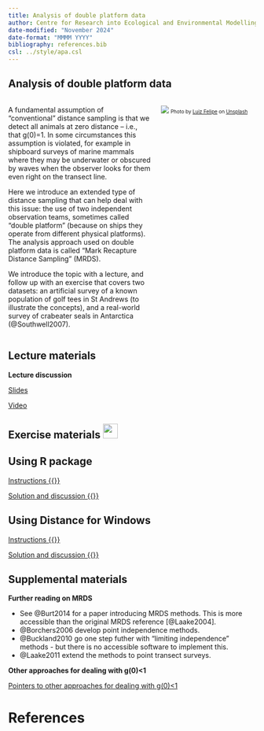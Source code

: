 ```yaml
---
title: Analysis of double platform data
author: Centre for Research into Ecological and Environmental Modelling <br> **University of St Andrews**
date-modified: "November 2024"
date-format: "MMMM YYYY"
bibliography: references.bib
csl: ../style/apa.csl
---
```


## Analysis of double platform data

::: columns

::: {.column width="60%"}
A fundamental assumption of “conventional” distance sampling is that we detect all animals at zero distance – i.e., that g(0)=1.  In some circumstances this assumption is violated, for example in shipboard surveys of marine mammals where they may be underwater or obscured by waves when the observer looks for them even right on the transect line.   

Here we introduce an extended type of distance sampling that can help deal with this issue: the use of two independent observation teams, sometimes called “double platform” (because on ships they operate from different physical platforms).  The analysis approach used on double platform data is called “Mark Recapture Distance Sampling” (MRDS).

We introduce the topic with a lecture, and follow up with an exercise that covers two datasets: an artificial survey of a known population of golf tees in St Andrews (to illustrate the concepts), and a real-world survey of crabeater seals in Antarctica (@Southwell2007).
:::

::: {.column width="40%"}
![](sea-unsplash.jpg)
<font size=-2>Photo by <a href="https://unsplash.com/@luiztrix?utm_content=creditCopyText&utm_medium=referral&utm_source=unsplash">Luiz Felipe</a> on <a href="https://unsplash.com/photos/body-of-water-1er_kr_E-yM?utm_content=creditCopyText&utm_medium=referral&utm_source=unsplash">Unsplash</a></font>
:::

:::

## Lecture materials
::: slide-deck
**Lecture discussion**


::: slides
[Slides](Mod11-2024-mrds.pdf)
:::


::: video
[Video](https://youtu.be/qPeYp6FTFHo)
:::
:::

## Exercise materials ![](../style/icons/application-exercise.png){height=30}

::::: {.panel-tabset .nav-pills}

## Using R package

::: instructions
[Instructions  {{<fa brands r-project>}}](R-prac/Pr11-instructions-R.qmd)
:::

::: instructions
[Solution and discussion  {{<fa brands r-project>}}](DistWin-prac/Pr11-solution-DistWin.qmd)
:::

## Using Distance for Windows

::: instructions
[Instructions  {{<fa brands windows>}}](DistWin-prac/Pr11-instructions-DistWin.qmd)
:::

::: instructions
[Solution and discussion  {{<fa brands windows>}}](DistWin-prac/Pr11-solution-DistWin.qmd)
:::

:::::


## Supplemental materials
::: homework
**Further reading on MRDS**

- See @Burt2014 for a paper introducing MRDS methods.  This is more accessible than the original MRDS reference [@Laake2004].
- @Borchers2006 develop point independence methods.
- @Buckland2010 go one step futher with "limiting independence" methods - but there is no accessible software to implement this.
- @Laake2011 extend the methods to point transect surveys.
:::

::: homework
**Other approaches for dealing with g(0)<1**

::: instructions
[Pointers to other approaches for dealing with g(0)<1](g0_otherapproaches.qmd)
:::
:::


# References
